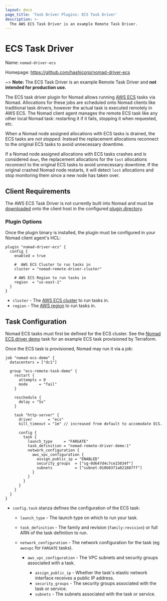 ```yaml
---
layout: docs
page_title: 'Task Driver Plugins: ECS Task Driver'
description: >-
  The AWS ECS Task Driver is an example Remote Task Driver.
---
```


# ECS Task Driver

Name: `nomad-driver-ecs`

Homepage: https://github.com/hashicorp/nomad-driver-ecs

~> **Note:** The ECS Task Driver is an example Remote Task Driver and **not
intended for production use.**

The ECS task driver plugin for Nomad allows running [AWS ECS][ecs] tasks via
Nomad. Allocations for these jobs are scheduled onto Nomad clients like
traditional task drivers, however the actual task is executed remotely in
AWS ECS. The Nomad client agent manages the remote ECS task like any other
local Nomad task: restarting it if it fails, stopping it when requested, etc.

When a Nomad node assigned allocations with ECS tasks is drained, the ECS tasks
are *not stopped.* Instead the replacement allocations reconnect to the
original ECS tasks to avoid unnecessary downtime.

If a Nomad node assigned allocations with ECS tasks crashes and is considered
`down`, the replacement allocations for the `lost` allocations reconnect to the
original ECS tasks to avoid unnecessary downtime. If the original crashed Nomad
node restarts, it will detect `lost` allocations and stop monitoring them since
a new node has taken over.

## Client Requirements

The AWS ECS Task Driver is not currently built into Nomad and must be
[downloaded][download] onto the client host in the configured [plugin
directory][plugin_dir].

### Plugin Options

Once the plugin binary is installed, the plugin must be configured in your
Nomad client agent's HCL:

```hcl
plugin "nomad-driver-ecs" {
  config {
    enabled = true

    #  AWS ECS Cluster to run tasks in
    cluster = "nomad-remote-driver-cluster"

    # AWS ECS Region to run tasks in
    region  = "us-east-1"
  }
}
```

- `cluster` - The [AWS ECS cluster][cluster] to run tasks in.
- `region` - The [AWS region][region] to run tasks in.

## Task Configuration

Nomad ECS tasks must first be defined for the ECS cluster. See the [Nomad ECS
driver demo](demo) task for an example ECS task provisioned by Terraform.

Once the ECS task is provisioned, Nomad may run it via a job:

```hcl
job "nomad-ecs-demo" {
  datacenters = ["dc1"]

  group "ecs-remote-task-demo" {
    restart {
      attempts = 0
      mode     = "fail"
    }

    reschedule {
      delay = "5s"
    }

    task "http-server" {
      driver       = "ecs"
      kill_timeout = "1m" // increased from default to accomodate ECS.

      config {
        task {
          launch_type     = "FARGATE"
          task_definition = "nomad-remote-driver-demo:1"
          network_configuration {
            aws_vpc_configuration {
              assign_public_ip = "ENABLED"
              security_groups  = ["sg-0d647d4c7ce15034f"]
              subnets          = ["subnet-010b03f1a021887ff"]
            }
          }
        }
      }
    }
  }
}
```

- `config.task` stanza defines the configuration of the ECS task:

  - `launch_type` - The launch type on which to run your task.
  - `task_definition` - The family and revision (`family:revision`) or full ARN
    of the task definition to run.
  - `network_configuration` - The network configuration for the task (eg
    `awsvpc` for `FARGATE` tasks).

    - `aws_vpc_configuration` - The VPC subnets and security groups associated with a task.

      - `assign_public_ip` - Whether the task's elastic network interface receives a public IP address.
      - `security_groups` - The security groups associated with the task or service.
      - `subnets` - The subnets associated with the task or service.

[cluster]: https://docs.aws.amazon.com/AmazonECS/latest/developerguide/clusters.html
[ecs]: https://aws.amazon.com/ecs/
[demo]: https://github.com/hashicorp/nomad-driver-ecs/tree/main/demo
[download]: https://releases.hashicorp.com/nomad-driver-ecs/
[plugin_dir]: /docs/configuration#plugin_dir
[region]: https://docs.aws.amazon.com/general/latest/gr/ecs-service.html

